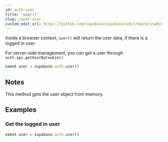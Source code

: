 ```yaml
---
id: auth-user
title: 'user()'
slug: /auth-user
custom_edit_url: https://github.com/supabase/supabase/edit/master/web/spec/supabase_js_v2_ref.yml
---
```



Inside a browser context, `user()` will return the user data, if there is a logged in user.

For server-side management, you can get a user through `auth.api.getUserByCookie()`

```js
const user = supabase.auth.user()
```

## Notes

This method gets the user object from memory.

## Examples

### Get the logged in user

```js
const user = supabase.auth.user()
```
